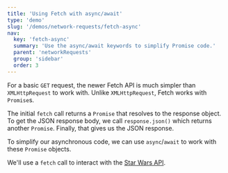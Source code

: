 ```yaml
---
title: 'Using Fetch with async/await'
type: 'demo'
slug: '/demos/network-requests/fetch-async'
nav:
  key: 'fetch-async'
  summary: 'Use the async/await keywords to simplify Promise code.'
  parent: 'networkRequests'
  group: 'sidebar'
  order: 3
---
```


For a basic `GET` request, the newer Fetch API is much simpler than `XMLHttpRequest` to work with. Unlike `XMLHttpRequest`, Fetch works with `Promise`s. 

The initial `fetch` call returns a `Promise` that resolves to the response object. To get the JSON response body, we call `response.json()` which returns another `Promise`. Finally, that gives us the JSON response.

To simplify our asynchronous code, we can use `async`/`await` to work with these `Promise` objects.

We'll use a `fetch` call to interact with the [Star Wars API](https://swapi.dev/).
